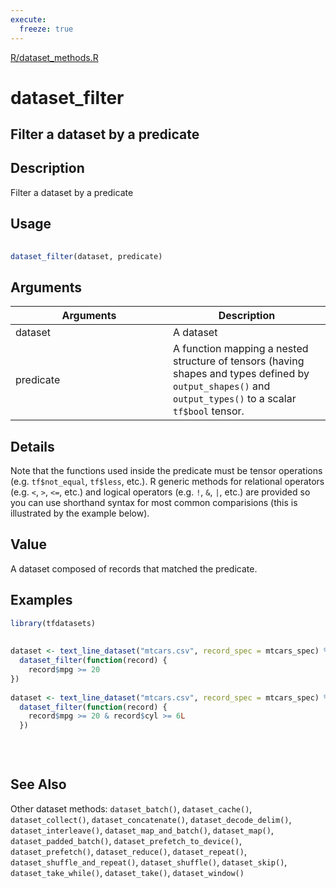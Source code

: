 ```yaml
---
execute:
  freeze: true
---
```


[R/dataset_methods.R](https://github.com/rstudio/tfdatasets//blob/main/R/dataset_methods.R#L477) 

# dataset_filter

## Filter a dataset by a predicate

## Description
 Filter a dataset by a predicate 


## Usage
```r
 
dataset_filter(dataset, predicate) 
```

## Arguments
|Arguments|Description|
|---|---|
| dataset | A dataset |
| predicate | A function mapping a nested structure of tensors (having shapes and types defined by `output_shapes()` and `output_types()` to a scalar `tf$bool` tensor. |

## Details
 Note that the functions used inside the predicate must be tensor operations (e.g. `tf$not_equal`, `tf$less`, etc.). R generic methods for relational operators (e.g. `<`, `>`, `<=`, etc.) and logical operators (e.g. `!`, `&`, `|`, etc.) are provided so you can use shorthand syntax for most common comparisions (this is illustrated by the example below). 


## Value
 A dataset composed of records that matched the predicate. 


## Examples
```r
library(tfdatasets)
 
 
dataset <- text_line_dataset("mtcars.csv", record_spec = mtcars_spec) %>% 
  dataset_filter(function(record) { 
    record$mpg >= 20 
}) 
 
dataset <- text_line_dataset("mtcars.csv", record_spec = mtcars_spec) %>% 
  dataset_filter(function(record) { 
    record$mpg >= 20 & record$cyl >= 6L 
  }) 
 
 
 
```

## See Also
 Other dataset methods:  `dataset_batch()`, `dataset_cache()`, `dataset_collect()`, `dataset_concatenate()`, `dataset_decode_delim()`, `dataset_interleave()`, `dataset_map_and_batch()`, `dataset_map()`, `dataset_padded_batch()`, `dataset_prefetch_to_device()`, `dataset_prefetch()`, `dataset_reduce()`, `dataset_repeat()`, `dataset_shuffle_and_repeat()`, `dataset_shuffle()`, `dataset_skip()`, `dataset_take_while()`, `dataset_take()`, `dataset_window()` 

